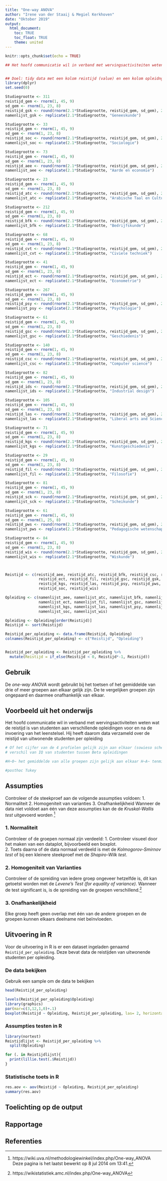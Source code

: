 ```yaml
---
title: "One-way ANOVA"
author: "Irene van der Staaij & Megiel Kerkhoven"
date: "Oktober 2019"
output: 
  html_document:
    toc: TRUE
    toc_float: TRUE
    theme: united
---
```

<style>
  .col2 {
    columns: 2 200px;
    -webkit-columns: 2 200px;
    -moz-columns: 2 200px;
  }
</style>

```r
knitr::opts_chunk$set(echo = TRUE)
```


```r
## Het hoofd communicatie wil in verband met wervingsactiviteiten weten wat de reistijd is van studenten aan verschillende opleidingen.


## Doel: tidy data met een kolom reistijd (value) en een kolom opleidng (factor)
library(dplyr)
set.seed(0)

Studiegrootte <- 311
reistijd_gem <- rnorm(1, 45, 9)
sd_gem <- rnorm(1, 23, 8)
reistijd_gsk <- round(rnorm(2.1*Studiegrootte, reistijd_gem, sd_gem), 2)
namenlijst_gsk <- replicate(2.1*Studiegrootte, "Geneeskunde")

Studiegrootte <- 33
reistijd_gem <- rnorm(1, 45, 9)
sd_gem <- rnorm(1, 23, 8)
reistijd_soc <- round(rnorm(2.1*Studiegrootte, reistijd_gem, sd_gem), 2)
namenlijst_soc <- replicate(2.1*Studiegrootte, "Sociologie")

Studiegrootte <- 73
reistijd_gem <- rnorm(1, 45, 9)
sd_gem <- rnorm(1, 23, 8)
reistijd_aee <- round(rnorm(2.1*Studiegrootte, reistijd_gem, sd_gem), 2)
namenlijst_aee <- replicate(2.1*Studiegrootte, "Aarde en economie")

Studiegrootte <- 23
reistijd_gem <- rnorm(1, 45, 9)
sd_gem <- rnorm(1, 23, 8)
reistijd_atc <- round(rnorm(2.1*Studiegrootte, reistijd_gem, sd_gem), 2)
namenlijst_atc <- replicate(2.1*Studiegrootte, "Arabische Taal en Cultuur")

Studiegrootte <- 212
reistijd_gem <- rnorm(1, 45, 9)
sd_gem <- rnorm(1, 23, 8)
reistijd_bfk <- round(rnorm(2.1*Studiegrootte, reistijd_gem, sd_gem), 2)
namenlijst_bfk <- replicate(2.1*Studiegrootte, "Bedrijfskunde")

Studiegrootte <- 68
reistijd_gem <- rnorm(1, 45, 9)
sd_gem <- rnorm(1, 23, 8)
reistijd_cvt <- round(rnorm(2.1*Studiegrootte, reistijd_gem, sd_gem), 2)
namenlijst_cvt <- replicate(2.1*Studiegrootte, "Civiele techniek")

Studiegrootte <- 41
reistijd_gem <- rnorm(1, 45, 9)
sd_gem <- rnorm(1, 23, 8)
reistijd_ect <- round(rnorm(2.1*Studiegrootte, reistijd_gem, sd_gem), 2)
namenlijst_ect <- replicate(2.1*Studiegrootte, "Econometrie")

Studiegrootte <- 267
reistijd_gem <- rnorm(1, 45, 9)
sd_gem <- rnorm(1, 23, 8)
reistijd_psy <- round(rnorm(2.1*Studiegrootte, reistijd_gem, sd_gem), 2)
namenlijst_psy <- replicate(2.1*Studiegrootte, "Psychologie")

Studiegrootte <- 61
reistijd_gem <- rnorm(1, 45, 9)
sd_gem <- rnorm(1, 23, 8)
reistijd_gsc <- round(rnorm(2.1*Studiegrootte, reistijd_gem, sd_gem), 2)
namenlijst_gsc <- replicate(2.1*Studiegrootte, "Geschiedenis")

Studiegrootte <- 140
reistijd_gem <- rnorm(1, 45, 9)
sd_gem <- rnorm(1, 23, 8)
reistijd_csc <- round(rnorm(2.1*Studiegrootte, reistijd_gem, sd_gem), 2)
namenlijst_csc <- replicate(2.1*Studiegrootte, "Computer science")

Studiegrootte <- 82
reistijd_gem <- rnorm(1, 45, 9)
sd_gem <- rnorm(1, 23, 8)
reistijd_ids <- round(rnorm(2.1*Studiegrootte, reistijd_gem, sd_gem), 2)
namenlijst_ids <- replicate(2.1*Studiegrootte, "Industrial design")

Studiegrootte <- 105
reistijd_gem <- rnorm(1, 45, 9)
sd_gem <- rnorm(1, 23, 8)
reistijd_las <- round(rnorm(2.1*Studiegrootte, reistijd_gem, sd_gem), 2)
namenlijst_las <- replicate(2.1*Studiegrootte, "Liberal arts and Sciences")

Studiegrootte <- 71
reistijd_gem <- rnorm(1, 45, 9)
sd_gem <- rnorm(1, 23, 8)
reistijd_kgs <- round(rnorm(2.1*Studiegrootte, reistijd_gem, sd_gem), 2)
namenlijst_kgs <- replicate(2.1*Studiegrootte, "Kunstgeschiedenis")

Studiegrootte <- 29
reistijd_gem <- rnorm(1, 45, 9)
sd_gem <- rnorm(1, 23, 8)
reistijd_fil <- round(rnorm(2.1*Studiegrootte, reistijd_gem, sd_gem), 2)
namenlijst_fil <- replicate(2.1*Studiegrootte, "Filosofie")

Studiegrootte <- 81
reistijd_gem <- rnorm(1, 45, 9)
sd_gem <- rnorm(1, 23, 8)
reistijd_sck <- round(rnorm(2.1*Studiegrootte, reistijd_gem, sd_gem), 2)
namenlijst_sck <- replicate(2.1*Studiegrootte, "Scheikunde")

Studiegrootte <- 61
reistijd_gem <- rnorm(1, 45, 9)
sd_gem <- rnorm(1, 25, 8)
reistijd_pws <- round(rnorm(2.1*Studiegrootte, reistijd_gem, sd_gem), 2)
namenlijst_pws <- replicate(2.1*Studiegrootte, "Pedagogische wetenschappen")

Studiegrootte <- 84
reistijd_gem <- rnorm(1, 45, 9)
sd_gem <- rnorm(1, 23, 8)
reistijd_wis <- round(rnorm(2.1*Studiegrootte, reistijd_gem, sd_gem), 2)
namenlijst_wis <- replicate(2.1*Studiegrootte, "Wiskunde")



Reistijd <- c(reistijd_aee, reistijd_atc, reistijd_bfk, reistijd_csc, reistijd_cvt,
               reistijd_ect, reistijd_fil, reistijd_gsc, reistijd_gsk, reistijd_ids, 
               reistijd_kgs, reistijd_las, reistijd_psy, reistijd_pws, reistijd_sck, 
               reistijd_soc, reistijd_wis)

Opleiding <- c(namenlijst_aee, namenlijst_atc, namenlijst_bfk, namenlijst_csc, namenlijst_cvt,
               namenlijst_ect, namenlijst_fil, namenlijst_gsc, namenlijst_gsk, namenlijst_ids,
               namenlijst_kgs, namenlijst_las, namenlijst_psy, namenlijst_pws, namenlijst_sck,
               namenlijst_soc, namenlijst_wis)

Opleiding <- Opleiding[order(Reistijd)]
Reistijd <- sort(Reistijd)

Reistijd_per_opleiding <- data.frame(Reistijd, Opleiding)
colnames(Reistijd_per_opleiding) <- c("Reistijd", "Opleiding")


Reistijd_per_opleiding <- Reistijd_per_opleiding %>%
  mutate(Reistijd = if_else(Reistijd < 0, Reistijd*-1, Reistijd))
```

## Gebruik
De *one-way ANOVA* wordt gebruikt bij het toetsen of het gemiddelde van drie of meer groepen aan elkaar gelijk zijn. De te vergelijken groepen zijn ongepaard en daarmee onafhankelijk van elkaar.  

## Voorbeeld uit het onderwijs
Het hoofd communicatie wil in verband met wervingsactiviteiten weten wat de reistijd is van studenten aan verschillende opleidingen voor en na de invoering van het leenstelsel. Hij heeft daarom data verzameld over de reistijd van uitwonende studenten per opleiding

```r
# Of het cijfer van de 4 profielen gelijk zijn aan elkaar (sowieso scheefverdeeld, dus slecht voorbeeld?)
# verschil van IQ van studenten tussen Beta opleidingen  

#H~0~ het gemiddelde van alle groepen zijn gelijk aan elkaar H~A~ tenminste van één groep is het gemiddelde niet gelijk aan het gemiddelde van de anderen groepen. 

#posthoc Tukey 
```

## Assumpties
Controleer of de steekproef aan de volgende assumpties voldoen: 
1. Normaliteit 
2. Homogeniteit van varianties
3. Onafhankelijkheid
Wanneer de data niet voldoet aan één van deze assumpties kan de de *Kruskal-Wallis test* uitgevoerd worden [^1]

### 1. Normaliteit 
Controleer of de groepen normaal zijn verdeeld:
1. Controleer visueel door het maken van een dataplot, bijvoorbeeld een boxplot.  
2. Toets daarna of de data normaal verdeeld is met de *Kolmogorov-Smirnov test* of bij een kleinere steekproef met de *Shapiro-Wilk test*. 

### 2. Homogeniteit van Varianties
Controleer of de spreiding van iedere groep ongeveer hetzelfde is, dit kan getoetst worden met de *Levene's Test (for equality of variance)*. Wanneer de test significant is, is de spreiding van de groepen verschillend.[^2]  

### 3. Onafhankelijkheid
Elke groep heeft geen overlap met één van de andere groepen en de groepen kunnen elkaars deelname niet beïnvloeden. 


## Uitvoering in R
Voor de uitvoering in R is er een dataset ingeladen genaamd `Reistijd_per_opleiding`. Deze bevat data de reistijden van uitwonende studenten per opleiding.

### De data bekijken
Gebruik een sample om de data te bekijken
```r
head(Reistijd_per_opleiding)
```
```r
levels(Reistijd_per_opleiding$Opleiding)
library(graphics)
par(mar=c(3,12,1,0)+.1)
boxplot(Reistijd ~ Opleiding, Reistijd_per_opleiding, las= 2, horizontal=TRUE)
```

### Assumpties testen in R
```r
library(nortest)
Reistijdlijst <- Reistijd_per_opleiding %>%
  split(Opleiding)
```

```r
for (. in Reistijdlijst){
  print(lillie.test(.$Reistijd))
}
```


### Statistische toets in R

```r
res.aov <- aov(Reistijd ~ Opleiding, Reistijd_per_opleiding)
summary(res.aov)
```


## Toelichting op de output

## Rapportage

## Referenties
[^1]: https://wiki.uva.nl/methodologiewinkel/index.php/One-way_ANOVA Deze pagina is het laatst bewerkt op 8 jul 2014 om 13:41.
[^2]: Normaliteit. (14 jul 2014). [UvA Wiki Methodologiewinkel]. Retrieved from: https://wiki.uva.nl/methodologiewinkel/index.php/Normaliteit  

[^2]: https://wikistatistiek.amc.nl/index.php/One-way_ANOVA

